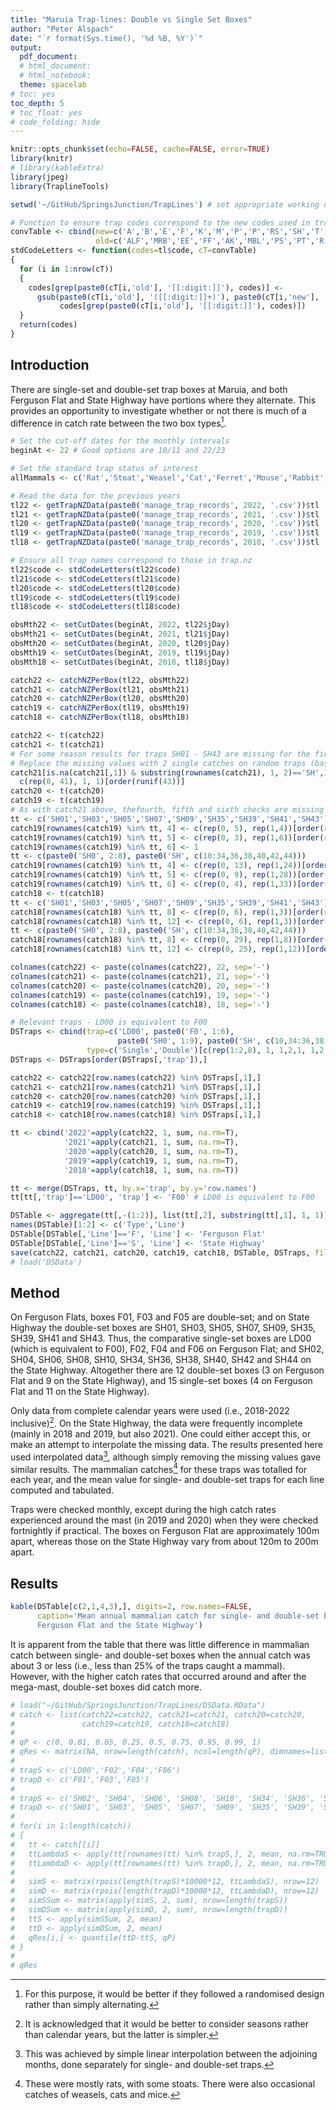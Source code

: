 ```yaml
---
title: "Maruia Trap-lines: Double vs Single Set Boxes"
author: "Peter Alspach"
date: "`r format(Sys.time(), '%d %B, %Y')`"
output:
  pdf_document:
  # html_document:
  # html_notebook:
  theme: spacelab
# toc: yes
toc_depth: 5
# toc_float: yes
# code_folding: hide
---
```

  
  <!-- Mammals are defined at the end of the 'getReady' chunk (about line 45) -->
  
```r
knitr::opts_chunk$set(echo=FALSE, cache=FALSE, error=TRUE)
library(knitr)
# library(kableExtra)
library(jpeg)
library(TraplineTools)

setwd('~/GitHub/SpringsJunction/TrapLines') # set appropriate working directory

# Function to ensure trap codes correspond to the new codes used in trap.nz 
convTable <- cbind(new=c('A','B','E','F','K','M','P','P','RS','SH','T'),
                   old=c('ALF','MRB','EE','FF','AK','MBL','PS','PT','R','SHY','LDT')) # Note CG and LD unchanged
stdCodeLetters <- function(codes=tl$code, cT=convTable)
{
  for (i in 1:nrow(cT))
  {
    codes[grep(paste0(cT[i,'old'], '[[:digit:]]'), codes)] <- 
      gsub(paste0(cT[i,'old'], '([[:digit:]]+)'), paste0(cT[i,'new'], '\\1'),
           codes[grep(paste0(cT[i,'old'], '[[:digit:]]'), codes)])
  }
  return(codes)
}
```

## Introduction

There are single-set and double-set trap boxes at Maruia, and both Ferguson Flat and State Highway have portions where they alternate.  This provides an opportunity to investigate whether or not there is much of a difference in catch rate between the two box types^[For this purpose, it would be better if they followed a randomised design rather than simply alternating.].


```r
# Set the cut-off dates for the monthly intervals
beginAt <- 22 # Good options are 10/11 and 22/23

# Set the standard trap status of interest
allMammals <- c('Rat','Stoat','Weasel','Cat','Ferret','Mouse','Rabbit','Hedgehog','Hare','Possum')
```

```r
# Read the data for the previous years
tl22 <- getTrapNZData(paste0('manage_trap_records', 2022, '.csv'))$tl
tl21 <- getTrapNZData(paste0('manage_trap_records', 2021, '.csv'))$tl
tl20 <- getTrapNZData(paste0('manage_trap_records', 2020, '.csv'))$tl
tl19 <- getTrapNZData(paste0('manage_trap_records', 2019, '.csv'))$tl
tl18 <- getTrapNZData(paste0('manage_trap_records', 2018, '.csv'))$tl

# Ensure all trap names correspond to those in trap.nz
tl22$code <- stdCodeLetters(tl22$code)
tl21$code <- stdCodeLetters(tl21$code)
tl20$code <- stdCodeLetters(tl20$code)
tl19$code <- stdCodeLetters(tl19$code)
tl18$code <- stdCodeLetters(tl18$code)

obsMth22 <- setCutDates(beginAt, 2022, tl22$jDay)
obsMth21 <- setCutDates(beginAt, 2021, tl21$jDay)
obsMth20 <- setCutDates(beginAt, 2020, tl20$jDay)
obsMth19 <- setCutDates(beginAt, 2019, tl19$jDay)
obsMth18 <- setCutDates(beginAt, 2018, tl18$jDay)
```

```r
catch22 <- catchNZPerBox(tl22, obsMth22)
catch21 <- catchNZPerBox(tl21, obsMth21)
catch20 <- catchNZPerBox(tl20, obsMth20)
catch19 <- catchNZPerBox(tl19, obsMth19)
catch18 <- catchNZPerBox(tl18, obsMth18)

catch22 <- t(catch22)
catch21 <- t(catch21)
# For some reason results for traps SH01 - SH43 are missing for the first check of 2021.
# Replace the missing values with 2 single catches on random traps (based on surrounding data)
catch21[is.na(catch21[,1]) & substring(rownames(catch21), 1, 2)=='SH',1] <-
  c(rep(0, 41), 1, 1)[order(runif(43))]
catch20 <- t(catch20)
catch19 <- t(catch19)
# As with catch21 above, thefourth, fifth and sixth checks are missing for traps SH01-SH44
tt <- c('SH01','SH03','SH05','SH07','SH09','SH35','SH39','SH41','SH43')
catch19[rownames(catch19) %in% tt, 4] <- c(rep(0, 5), rep(1,4))[order(runif(9))]
catch19[rownames(catch19) %in% tt, 5] <- c(rep(0, 3), rep(1,6))[order(runif(9))]
catch19[rownames(catch19) %in% tt, 6] <- 1
tt <- c(paste0('SH0', 2:8), paste0('SH', c(10:34,36,38,40,42,44)))
catch19[rownames(catch19) %in% tt, 4] <- c(rep(0, 13), rep(1,24))[order(runif(37))]
catch19[rownames(catch19) %in% tt, 5] <- c(rep(0, 9), rep(1,28))[order(runif(37))]
catch19[rownames(catch19) %in% tt, 6] <- c(rep(0, 4), rep(1,33))[order(runif(37))]
catch18 <- t(catch18)
tt <- c('SH01','SH03','SH05','SH07','SH09','SH35','SH39','SH41','SH43')
catch18[rownames(catch18) %in% tt, 8] <- c(rep(0, 6), rep(1,3))[order(runif(9))]
catch18[rownames(catch18) %in% tt, 12] <- c(rep(0, 6), rep(1,3))[order(runif(9))]
tt <- c(paste0('SH0', 2:8), paste0('SH', c(10:34,36,38,40,42,44)))
catch18[rownames(catch18) %in% tt, 8] <- c(rep(0, 29), rep(1,8))[order(runif(37))]
catch18[rownames(catch18) %in% tt, 12] <- c(rep(0, 25), rep(1,12))[order(runif(37))]

colnames(catch22) <- paste(colnames(catch22), 22, sep='-')
colnames(catch21) <- paste(colnames(catch21), 21, sep='-')
colnames(catch20) <- paste(colnames(catch20), 20, sep='-')
colnames(catch19) <- paste(colnames(catch19), 19, sep='-')
colnames(catch18) <- paste(colnames(catch18), 18, sep='-')
```

```r
# Relevant traps - LD00 is equivalent to F00
DSTraps <- cbind(trap=c('LD00', paste0('F0', 1:6),
                        paste0('SH0', 1:9), paste0('SH', c(10,34:36,38:44))),
                 type=c('Single','Double')[c(rep(1:2,8), 1, 1,2,1, 1,2,1,2,1,2,1)])
DSTraps <- DSTraps[order(DSTraps[,'trap']),]

catch22 <- catch22[row.names(catch22) %in% DSTraps[,1],]
catch21 <- catch21[row.names(catch21) %in% DSTraps[,1],]
catch20 <- catch20[row.names(catch20) %in% DSTraps[,1],]
catch19 <- catch19[row.names(catch19) %in% DSTraps[,1],]
catch18 <- catch18[row.names(catch18) %in% DSTraps[,1],]

tt <- cbind('2022'=apply(catch22, 1, sum, na.rm=T),
            '2021'=apply(catch21, 1, sum, na.rm=T),
            '2020'=apply(catch20, 1, sum, na.rm=T),
            '2019'=apply(catch19, 1, sum, na.rm=T),
            '2018'=apply(catch18, 1, sum, na.rm=T))

tt <- merge(DSTraps, tt, by.x='trap', by.y='row.names')
tt[tt[,'trap']=='LD00', 'trap'] <- 'F00' # LD00 is equivalent to F00

DSTable <- aggregate(tt[,-(1:2)], list(tt[,2], substring(tt[,1], 1, 1)), mean, na.rm=TRUE)
names(DSTable)[1:2] <- c('Type','Line')
DSTable[DSTable[,'Line']=='F', 'Line'] <- 'Ferguson Flat'
DSTable[DSTable[,'Line']=='S', 'Line'] <- 'State Highway'
save(catch22, catch21, catch20, catch19, catch18, DSTable, DSTraps, file='DSData.RData')
# load('DSData')
```

## Method

On Ferguson Flats, boxes F01, F03 and F05 are double-set; and on State Highway the double-set boxes are SH01, SH03, SH05, SH07, SH09, SH35, SH39, SH41 and SH43.  Thus, the comparative single-set boxes are LD00 (which is equivalent to F00), F02, F04 and F06 on Ferguson Flat; and SH02, SH04, SH06, SH08, SH10, SH34, SH36, SH38, SH40, SH42 and SH44 on the State Highway.  Altogether there are 12 double-set boxes (3 on Ferguson Flat and 9 on the State Highway), and 15 single-set boxes (4 on Ferguson Flat and 11 on the State Highway).

Only data from complete calendar years were used (i.e., 2018-2022 inclusive)^[It is acknowledged that it would be better to consider seasons rather than calendar years, but the latter is simpler.].  On the State Highway, the data were frequently incomplete (mainly in 2018 and 2019, but also 2021).  One could either accept this, or make an attempt to interpolate the missing data.  The results presented here used interpolated data^[This was achieved by simple linear interpolation between the adjoining months, done separately for single- and double-set traps.], although simply removing the missing values gave similar results.  The mammalian catches^[These were mostly rats, with some stoats.  There were also occasional catches of weasels, cats and mice.] for these traps was totalled for each year, and the mean value for single- and double-set traps for each line computed and tabulated.

Traps were checked monthly, except during the high catch rates experienced around the mast (in 2019 and 2020) when they were checked fortnightly if practical. The boxes on Ferguson Flat are approximately 100m apart, whereas those on the State Highway vary from about 120m to 200m apart.

## Results

```r
kable(DSTable[c(2,1,4,3),], digits=2, row.names=FALSE,
      caption='Mean annual mammalian catch for single- and double-set boxes for
      Ferguson Flat and the State Highway')
```

It is apparent from the table that there was little difference in mammalian catch between single- and double-set boxes when the annual catch was about 3 or less (i.e., less than 25% of the traps caught a mammal).  However, with the higher catch rates that occurred around and after the mega-mast, double-set boxes did catch more. 

```r
# load("~/GitHub/SpringsJunction/TrapLines/DSData.RData")
# catch <- list(catch22=catch22, catch21=catch21, catch20=catch20,
#               catch19=catch19, catch18=catch18)
# 
# qP <- c(0, 0.01, 0.05, 0.25, 0.5, 0.75, 0.95, 0.99, 1)
# qRes <- matrix(NA, nrow=length(catch), ncol=length(qP), dimnames=list(names(catch), paste0('Q', qP)))
# 
# trapS <- c('LD00','F02','F04','F06')
# trapD <- c('F01','F03','F05')
# 
# trapS <- c('SH02', 'SH04', 'SH06', 'SH08', 'SH10', 'SH34', 'SH36', 'SH38', 'SH40', 'SH42', 'SH44')
# trapD <- c('SH01', 'SH03', 'SH05', 'SH07', 'SH09', 'SH35', 'SH39', 'SH41', 'SH43')
# 
# for(i in 1:length(catch))
# {
#   tt <- catch[[i]]
#   ttLambdaS <- apply(tt[rownames(tt) %in% trapS,], 2, mean, na.rm=TRUE)
#   ttLambdaD <- apply(tt[rownames(tt) %in% trapD,], 2, mean, na.rm=TRUE)
# 
#   simS <- matrix(rpois(length(trapS)*10000*12, ttLambdaS), nrow=12)
#   simD <- matrix(rpois(length(trapD)*10000*12, ttLambdaD), nrow=12)
#   simSSum <- matrix(apply(simS, 2, sum), nrow=length(trapS))
#   simDSum <- matrix(apply(simD, 2, sum), nrow=length(trapD))
#   ttS <- apply(simSSum, 2, mean)
#   ttD <- apply(simDSum, 2, mean)
#   qRes[i,] <- quantile(ttD-ttS, qP)
# }
# 
# qRes
```
